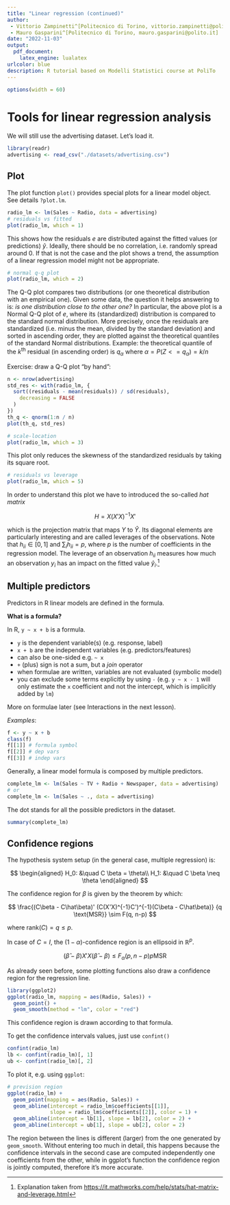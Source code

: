 ```yaml
---
title: "Linear regression (continued)"
author: 
 - Vittorio Zampinetti^[Politecnico di Torino, vittorio.zampinetti@polito.it]
 - Mauro Gasparini^[Politecnico di Torino, mauro.gasparini@polito.it]
date: "2022-11-03"
output:
  pdf_document: 
    latex_engine: lualatex
urlcolor: blue
description: R tutorial based on Modelli Statistici course at PoliTo
---
```


```r
options(width = 60)
```

# Tools for linear regression analysis

We will still use the advertising dataset. Let's load it.

```r
library(readr)
advertising <- read_csv("./datasets/advertising.csv")
```
## Plot

The plot function `plot()` provides special plots for a linear 
model object. See details `?plot.lm`.

```r
radio_lm <- lm(Sales ~ Radio, data = advertising)
# residuals vs fitted
plot(radio_lm, which = 1)
```

This shows how the residuals $e$ are distributed against the
fitted values (or predictions) $\hat{y}$. Ideally, there should
be no correlation, i.e. randomly spread around 0. If that is not
the case and the plot shows a trend, the assumption of a linear 
regression model might not be appropriate.

```r
# normal q-q plot
plot(radio_lm, which = 2)
```

The Q-Q plot compares two distributions (or one theoretical distribution
with an empirical one). Given some data, the question it helps 
answering to is: *is one distribution close to the other one?* 
In particular, the above plot is a Normal Q-Q plot of $e$,
where its (standardized) distribution is compared to the standard 
normal distribution.
More precisely, once the residuals are standardized (i.e. minus the mean,
divided by the standard deviation) and sorted in ascending order, they are
plotted against the theoretical quantiles of the standard Normal distributions.
Example: the theoretical quantile of the $k^{\text{th}}$ residual (in ascending
order) is $q_{\alpha}$ where $\alpha = P(Z <= q_{\alpha}) = k / n$ 

Exercise: draw a Q-Q plot "by hand":
```r
n <- nrow(advertising)
std_res <- with(radio_lm, {
  sort((residuals - mean(residuals)) / sd(residuals),
    decreasing = FALSE
  )
})
th_q <- qnorm(1:n / n)
plot(th_q, std_res)
```

```r
# scale-location
plot(radio_lm, which = 3)
```

This plot only reduces the skewness of the standardized
residuals by taking its square root.

```r
# residuals vs leverage
plot(radio_lm, which = 5)
```
In order to understand this plot we have to introduced the 
so-called *hat matrix* 

$$
H = X (X'X)^{-1} X'
$$

which is the projection matrix that maps $Y$ to $\hat Y$.
Its diagonal elements are particularly interesting and are called
leverages of the observations. Note that $h_{ii} \in [0,1]$ and
$\sum_i h_{ii} = p$, where $p$ is the number of coefficients in the regression model.
The leverage of an observation $h_{ii}$ measures how much an observation $y_i$
has an impact on the fitted value $\hat y_i$.^[Explanation taken from 
[https://it.mathworks.com/help/stats/hat-matrix-and-leverage.html](https://it.mathworks.com/help/stats/hat-matrix-and-leverage.html)]

## Multiple predictors

Predictors in R linear models are defined in the formula.

**What is a formula?**

In R, `y ~ x + b` is a formula.

- `y` is the dependent variable(s) (e.g. response, label)
- `x + b` are the independent variables (e.g. predictors/features)
- can also be one-sided e.g. `~ x`
- `+` (plus) sign is not a sum, but a *join* operator
- when formulae are written, variables are not evaluated (symbolic model)
- you can exclude some terms explicitly by using `-` (e.g. `y ~ x - 1`
  will only estimate the `x` coefficient and not the intercept, which
  is implicitly added by `lm`)

More on formulae later (see Interactions in the next lesson).

*Examples*:
```r
f <- y ~ x + b
class(f)
f[[1]] # formula symbol
f[[2]] # dep vars
f[[3]] # indep vars
```
Generally, a linear model formula is composed by multiple
predictors.

```r
complete_lm <- lm(Sales ~ TV + Radio + Newspaper, data = advertising)
# or
complete_lm <- lm(Sales ~ ., data = advertising)
```

The dot stands for all the possible predictors in the dataset.

```r
summary(complete_lm)
```

## Confidence regions

The hypothesis system setup (in the general case, multiple regression) is:

$$
\begin{aligned}
H_0: &\quad C \beta = \theta\\
H_1: &\quad C \beta \neq \theta
\end{aligned}
$$

The confidence region for $\beta$ is given by the theorem by which:

$$
\frac{(C\beta - C\hat\beta)' (C(X'X)^{-1}C')^{-1}(C\beta - C\hat\beta)}
{q \text{MSR}} \sim F(q, n-p)
$$

where $\text{rank}(C) = q \leq p$.

In case of $C = I$, the $(1 - \alpha)$-confidence region 
is an ellipsoid in $\mathbb{R}^p$.

$$
(\hat\beta - \beta) X' X (\hat\beta - \beta) \leq 
F_{\alpha}(p, n-p) p \text{MSR}
$$

As already seen before, some plotting functions also draw a confidence region
for the regression line.

```r
library(ggplot2)
ggplot(radio_lm, mapping = aes(Radio, Sales)) +
  geom_point() +
  geom_smooth(method = "lm", color = "red")
```

This confidence region is drawn according to that formula.

To get the confidence intervals values, just use `confint()`

```r
confint(radio_lm)
lb <- confint(radio_lm)[, 1]
ub <- confint(radio_lm)[, 2]
```

To plot it, e.g. using `ggplot`:

```r
# prevision region
ggplot(radio_lm) +
  geom_point(mapping = aes(Radio, Sales)) +
  geom_abline(intercept = radio_lm$coefficients[[1]],
              slope = radio_lm$coefficients[[2]], color = 1) +
  geom_abline(intercept = lb[1], slope = lb[2], color = 2) +
  geom_abline(intercept = ub[1], slope = ub[2], color = 2)
```

The region between the lines is different (larger) from the one generated by
`geom_smooth`. Without entering too much in detail, this happens because the
confidence intervals in the second case are computed independently one
coefficients from the other, while in ggplot's function the confidence region
is jointly computed, therefore it's more accurate.
